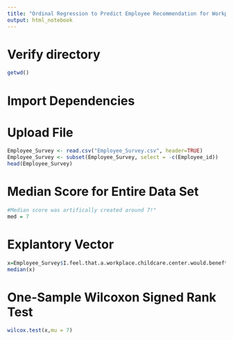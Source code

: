 ---
title: "Ordinal Regression to Predict Employee Recommendation for Workplace"
output: html_notebook
---
# Verify directory
```{r}
getwd()
```

# Import Dependencies

# Upload File
```{r}
Employee_Survey <- read.csv("Employee_Survey.csv", header=TRUE)
Employee_Survey <- subset(Employee_Survey, select = -c(Employee_id))
head(Employee_Survey)
```
# Median Score for Entire Data Set
```{r}
#Median score was artifically created around 7!"
med = 7

```


# Explantory Vector
```{r}
x=Employee_Survey$I.feel.that.a.workplace.childcare.center.would.beneft.my.work.life.
median(x)
```
# One-Sample Wilcoxon Signed Rank Test
```{r}
wilcox.test(x,mu = 7)
```
